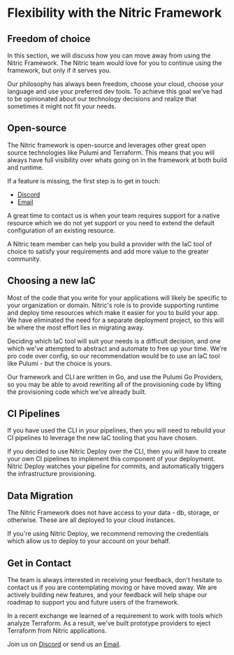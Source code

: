 
# Flexibility with the Nitric Framework

## Freedom of choice

In this section, we will discuss how you can move away from using the Nitric Framework. The Nitric team would love for you to continue using the framework, but only if it serves you.

Our philosophy has always been freedom, choose your cloud, choose your language and use your preferred dev tools. To achieve this goal we've had to be opinionated about our technology decisions and realize that sometimes it might not fit your needs.

## Open-source

The Nitric framework is open-source and leverages other great open source technologies like Pulumi and Terraform. This means that you will always have full visibility over whats going on in the framework at both build and runtime.

If a feature is missing, the first step is to get in touch:

- [Discord](https://discord.gg/Webemece5C)
- [Email](mailto:team@nitric.io)

A great time to contact us is when your team requires support for a native resource which we do not yet support or you need to extend the default configuration of an existing resource.

<Note>
  A Nitric team member can help you build a provider with the IaC tool of choice
  to satisfy your requirements and add more value to the greater community.
</Note>

## Choosing a new IaC

Most of the code that you write for your applications will likely be specific to your organization or domain. Nitric's role is to provide supporting runtime and deploy time resources which make it easier for you to build your app. We have eliminated the need for a separate deployment project, so this will be where the most effort lies in migrating away.

Deciding which IaC tool will suit your needs is a difficult decision, and one which we've attempted to abstract and automate to free up your time. We're pro code over config, so our recommendation would be to use an IaC tool like Pulumi - but the choice is yours.

Our framework and CLI are written in Go, and use the Pulumi Go Providers, so you may be able to avoid rewriting all of the provisioning code by lifting the provisioning code which we've already built.

## CI Pipelines

If you have used the CLI in your pipelines, then you will need to rebuild your CI pipelines to leverage the new IaC tooling that you have chosen.

<Note>
  If you decided to use Nitric Deploy over the CLI, then you will have to create
  your own CI pipelines to implement this component of your deployment. Nitric
  Deploy watches your pipeline for commits, and automatically triggers the
  infrastructure provisioning.
</Note>

## Data Migration

The Nitric Framework does not have access to your data - db, storage, or otherwise. These are all deployed to your cloud instances.

<Note>
  If you're using Nitric Deploy, we recommend removing the credentials which
  allow us to deploy to your account on your behalf.
</Note>

## Get in Contact

The team is always interested in receiving your feedback, don't hesitate to contact us if you are contemplating moving or have moved away. We are actively building new features, and your feedback will help shape our roadmap to support you and future users of the framework.

In a recent exchange we learned of a requirement to work with tools which analyze Terraform. As a result, we've built prototype providers to eject Terraform from Nitric applications.

Join us on [Discord](https://discord.gg/Webemece5C) or send us an [Email](mailto:team@nitric.io).

